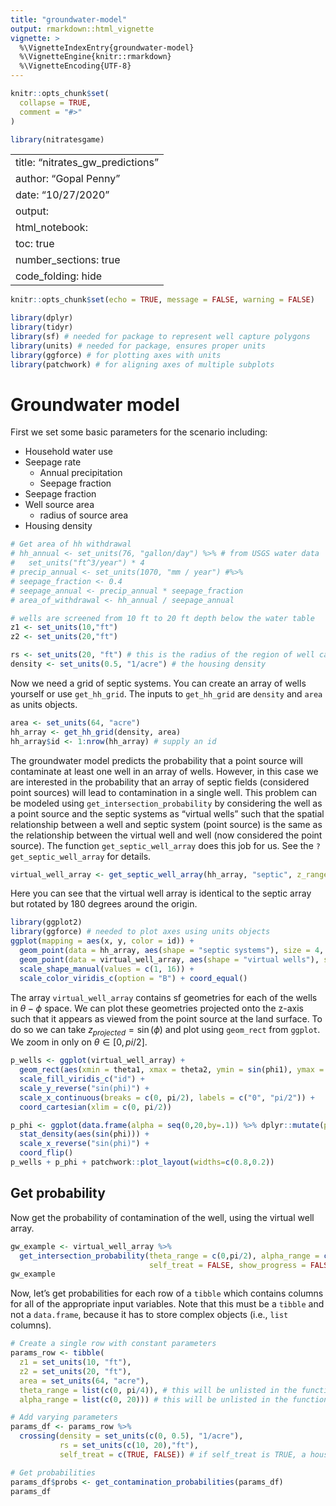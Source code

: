 ```yaml
---
title: "groundwater-model"
output: rmarkdown::html_vignette
vignette: >
  %\VignetteIndexEntry{groundwater-model}
  %\VignetteEngine{knitr::rmarkdown}
  %\VignetteEncoding{UTF-8}
---
```


```r
knitr::opts_chunk$set(
  collapse = TRUE,
  comment = "#>"
)
```

```r
library(nitratesgame)
```


---
title: "nitrates_gw_predictions"
author: "Gopal Penny"
date: "10/27/2020"
output: 
  html_notebook:
    toc: true
    number_sections: true
    code_folding: hide
---

```r
knitr::opts_chunk$set(echo = TRUE, message = FALSE, warning = FALSE)
```

```r
library(dplyr)
library(tidyr)
library(sf) # needed for package to represent well capture polygons
library(units) # needed for package, ensures proper units
library(ggforce) # for plotting axes with units
library(patchwork) # for aligning axes of multiple subplots
```

# Groundwater model

First we set some basic parameters for the scenario including:

* Household water use
* Seepage rate
    + Annual precipitation
    + Seepage fraction
* Seepage fraction
* Well source area
    + radius of source area
* Housing density

```r
# Get area of hh withdrawal
# hh_annual <- set_units(76, "gallon/day") %>% # from USGS water data
#   set_units("ft^3/year") * 4
# precip_annual <- set_units(1070, "mm / year") #%>%
# seepage_fraction <- 0.4
# seepage_annual <- precip_annual * seepage_fraction
# area_of_withdrawal <- hh_annual / seepage_annual

# wells are screened from 10 ft to 20 ft depth below the water table
z1 <- set_units(10,"ft")
z2 <- set_units(20,"ft")

rs <- set_units(20, "ft") # this is the radius of the region of well capture
density <- set_units(0.5, "1/acre") # the housing density
```

Now we need a grid of septic systems. You can create an array of wells yourself or use `get_hh_grid`. The inputs to `get_hh_grid` are `density` and `area` as units objects.


```r
area <- set_units(64, "acre")
hh_array <- get_hh_grid(density, area)
hh_array$id <- 1:nrow(hh_array) # supply an id
```

The groundwater model predicts the probability that a point source will contaminate at least one well in an array of wells. However, in this case we are interested in the probability that an array of septic fields (considered point sources) will lead to contamination in a single well. This problem can be modeled using `get_intersection_probability` by considering the well as a point source and the septic systems as "virtual wells" such that the spatial relationship between a well and septic system (point source) is the same as the relationship between the virtual well and well (now considered the point source). The function `get_septic_well_array` does this job for us. See the `?get_septic_well_array` for details.

```r
virtual_well_array <- get_septic_well_array(hh_array, "septic", z_range = c(z1, z2), rs = rs)
```

Here you can see that the virtual well array is identical to the septic array but rotated by 180 degrees around the origin.

```r
library(ggplot2)
library(ggforce) # needed to plot axes using units objects
ggplot(mapping = aes(x, y, color = id)) +
  geom_point(data = hh_array, aes(shape = "septic systems"), size = 4, stroke = 1) +
  geom_point(data = virtual_well_array, aes(shape = "virtual wells"), size = 2) +
  scale_shape_manual(values = c(1, 16)) +
  scale_color_viridis_c(option = "B") + coord_equal()
```

The array `virtual_well_array` contains sf geometries for each of the wells in $\theta-\phi$ space. We can plot these geometries projected onto the z-axis such that it appears as viewed from the point source at the land surface. To do so we can take $z_{projected}=\sin(\phi)$ and plot using `geom_rect` from `ggplot`. We zoom in only on $\theta \in [0,pi/2]$.

```r
p_wells <- ggplot(virtual_well_array) + 
  geom_rect(aes(xmin = theta1, xmax = theta2, ymin = sin(phi1), ymax = sin(phi2), fill = id), color = NA, alpha = 1) +
  scale_fill_viridis_c("id") +
  scale_y_reverse("sin(phi)") + 
  scale_x_continuous(breaks = c(0, pi/2), labels = c("0", "pi/2")) +
  coord_cartesian(xlim = c(0, pi/2))

p_phi <- ggplot(data.frame(alpha = seq(0,20,by=.1)) %>% dplyr::mutate(phi = atan(1/alpha))) + 
  stat_density(aes(sin(phi))) +
  scale_x_reverse("sin(phi)") + 
  coord_flip()
p_wells + p_phi + patchwork::plot_layout(widths=c(0.8,0.2))
```

## Get probability

Now get the probability of contamination of the well, using the virtual well array.

```r
gw_example <- virtual_well_array %>%
  get_intersection_probability(theta_range = c(0,pi/2), alpha_range = c(0, 20),
                               self_treat = FALSE, show_progress = FALSE)
gw_example
```

Now, let's get probabilities for each row of a `tibble` which contains columns for all of the appropriate input variables. Note that this must be a `tibble` and not a `data.frame`, because it has to store complex objects (i.e., `list` columns).

```r
# Create a single row with constant parameters
params_row <- tibble(
  z1 = set_units(10, "ft"),
  z2 = set_units(20, "ft"),
  area = set_units(64, "acre"),
  theta_range = list(c(0, pi/4)), # this will be unlisted in the function
  alpha_range = list(c(0, 20))) # this will be unlisted in the function

# Add varying parameters
params_df <- params_row %>%
  crossing(density = set_units(c(0, 0.5), "1/acre"), 
           rs = set_units(c(10, 20),"ft"), 
           self_treat = c(TRUE, FALSE)) # if self_treat is TRUE, a household cannot contaminate its own well

# Get probabilities
params_df$probs <- get_contamination_probabilities(params_df)
params_df
```

